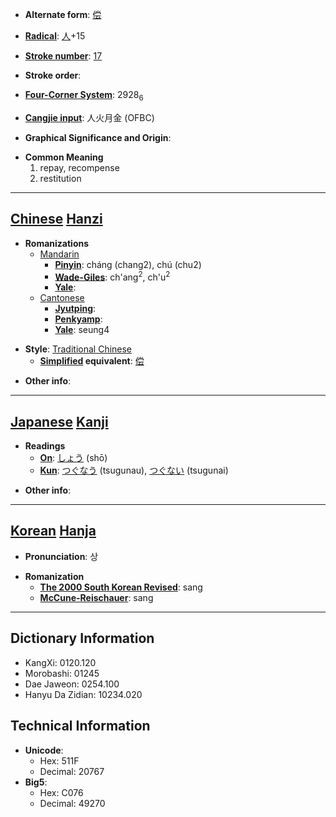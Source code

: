 * '''Alternate form''': [[偿]]

* '''[[Wiktionary:Chinese radical index| Radical]]''': [[Wiktionary:Chinese radical index 人|人]]+15

* '''[[Wiktionary:Chinese total strokes index|Stroke number]]''': [[Wiktionary:Chinese total strokes index 17|17]]

* '''Stroke order''': 

* '''[[Wiktionary:Chinese four corner index|Four-Corner System]]''': 2928<sub>6</sub>

* '''[[Wiktionary:Chinese Cangjie index|Cangjie input]]''': 人火月金 (OFBC)

* '''Graphical Significance and Origin''': 

* '''Common Meaning'''
*#repay, recompense
*# restitution


----

== [[Chinese]] [[Hanzi]] ==

* '''Romanizations'''
** [[Mandarin]]
*** '''[[Pinyin]]''': cháng (chang2), chú (chu2)
*** '''[[Wade-Giles]]''': ch'ang<sup>2</sup>, ch'u<sup>2</sup>
*** '''[[Yale]]''': 
**[[Cantonese]]
***'''[[Jyutping]]''':
***'''[[Penkyamp]]''': 
***'''[[Yale]]''': seung4

* '''Style''': [[Traditional Chinese]] 
** '''[[Simplified Chinese|Simplified]] equivalent''': [[偿]]

* '''Other info''': 

----

== [[Japanese]] [[Kanji]] ==

* '''Readings'''
** '''[[On]]''': [[しょう]] (shō)
** '''[[Kun]]''': [[つぐなう]] (tsugunau), [[つぐない]] (tsugunai)

* '''Other info''':  

----

== [[Korean]] [[Hanja]] ==

* '''Pronunciation''': 상

* '''Romanization'''
** '''[[The 2000 South Korean Revised Romanization|The 2000 South Korean Revised]]''': sang
** '''[[McCune-Reischauer]]''': sang

----

== Dictionary Information ==

* KangXi: 0120.120
* Morobashi: 01245
* Dae Jaweon: 0254.100
* Hanyu Da Zidian: 10234.020

== Technical Information ==

* '''Unicode''':
** Hex: 511F
** Decimal: 20767
* '''Big5''':
** Hex: C076
** Decimal: 49270